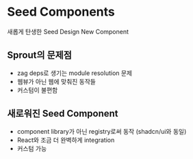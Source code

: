 # Seed Components
 
새롭게 탄생한 Seed Design New Component

## Sprout의 문제점

- zag deps로 생기는 module resolution 문제
- 웹뷰가 아닌 웹에 맞춰진 동작들
- 커스텀이 불편함

## 새로워진 Seed Component

- component library가 아닌 registry로써 동작 (shadcn/ui와 동일)
- React와 조금 더 완벽하게 integration
- 커스텀 가능
